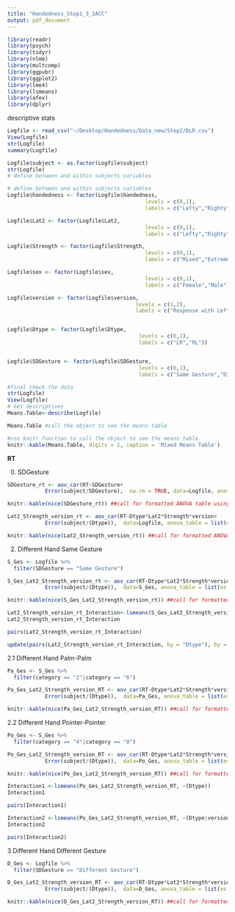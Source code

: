 ```yaml
---
title: "Handedness_Step1_3_2ACC"
output: pdf_document
---
```

```r
library(readr)
library(psych)
library(tidyr)
library(nlme)
library(multcomp)
library(ggpubr)
library(ggplot2)
library(lme4)
library(lsmeans)
library(afex)
library(dplyr)
```
descriptive stats
```r
Logfile <- read_csv("~/Desktop/Handedness/Data_new/Step2/DLR.csv")
View(Logfile)
str(Logfile)
summary(Logfile)
```
```r

Logfile$subject <- as.factor(Logfile$subject)
str(Logfile)
# define between and within subjects variables

# define between and within subjects variables
Logfile$handedness <- factor(Logfile$handedness,
                                            levels = c(0,1),
                                            labels = c("Lefty","Righty"))

Logfile$Lat2 <- factor(Logfile$Lat2,
                                            levels = c(0,1),
                                            labels = c("Lefty","Righty"))

Logfile$Strength <- factor(Logfile$Strength,
                                            levels = c(0,1),
                                            labels = c("Mixed","Extreme"))

Logfile$sex <- factor(Logfile$sex,
                                            levels = c(0,1),
                                            labels = c("Female","Male"))

Logfile$version <- factor(Logfile$version,
                                         levels = c(1,2),
                                         labels = c("Response with Left Finger","Response with Right Finger"))


Logfile$Dtype <- factor(Logfile$Dtype,
                                          levels = c(0,1),
                                          labels = c("LR","RL"))


Logfile$SDGesture <- factor(Logfile$SDGesture,
                                          levels = c(0,1),
                                          labels = c("Same Gesture","Different Gesture"))

#final check the data 
str(Logfile)
View(Logfile)
# Get descriptives
Means.Table<-describe(Logfile)

Means.Table #call the object to see the means table

#use knitr function to call the object to see the means table.
knitr::kable(Means.Table, digits = 2, caption = 'Mixed Means Table')

```



**RT**

0. SDGesture
```r
SDGesture_rt <- aov_car(RT~SDGesture+
            Error(subject/SDGesture),  na.rm = TRUE, data=Logfile, anova_table = list(es = "pes"))     

knitr::kable(nice(SDGesture_rt)) ##call for formatted ANOVA table using knitr
```

```r
Lat2_Strength_version_rt <- aov_car(RT~Dtype*Lat2*Strength*version+
            Error(subject/(Dtype)),  data=Logfile, anova_table = list(es = "pes"))     

knitr::kable(nice(Lat2_Strength_version_rt)) ##call for formatted ANOVA table using knitr
```


2. Different Hand Same Gesture

```r
S_Ges <- Logfile %>% 
  filter(SDGesture == "Same Gesture")
```

```r
S_Ges_Lat2_Strength_version_rt <- aov_car(RT~Dtype*Lat2*Strength*version+
            Error(subject/(Dtype)),  data=S_Ges, anova_table = list(es = "pes"))     

knitr::kable(nice(S_Ges_Lat2_Strength_version_rt)) ##call for formatted ANOVA table using knitr
```

```r
Lat2_Strength_version_rt_Interaction<-lsmeans(S_Ges_Lat2_Strength_version_rt, ~Dtype|(version))
Lat2_Strength_version_rt_Interaction
```

```r
pairs(Lat2_Strength_version_rt_Interaction)
```

```r
update(pairs(Lat2_Strength_version_rt_Interaction, by = "Dtype"), by = NULL)
```

2.1 Different Hand Palm-Palm
```r
Pa_Ges <- S_Ges %>% 
  filter(category == "2"|category == "6")
```

```r
Pa_Ges_Lat2_Strength_version_RT <- aov_car(RT~Dtype*Lat2*Strength*version+
            Error(subject/(Dtype)),  data=Pa_Ges, anova_table = list(es = "pes"))     

knitr::kable(nice(Pa_Ges_Lat2_Strength_version_RT)) ##call for formatted ANOVA table using knitr
```



2.2 Different Hand Pointer-Pointer
```r
Po_Ges <- S_Ges %>% 
  filter(category == "4"|category == "8")
```

```r
Po_Ges_Lat2_Strength_version_RT <- aov_car(RT~Dtype*Lat2*Strength*version+
            Error(subject/(Dtype)),  data=Po_Ges, anova_table = list(es = "pes"))     

knitr::kable(nice(Po_Ges_Lat2_Strength_version_RT)) ##call for formatted ANOVA table using knitr
```
```r
Interaction1 <-lsmeans(Po_Ges_Lat2_Strength_version_RT, ~(Dtype))
Interaction1
```

```r
pairs(Interaction1)
```

```r
Interaction2 <-lsmeans(Po_Ges_Lat2_Strength_version_RT, ~(Dtype|version))
Interaction2
```

```r
pairs(Interaction2)
```



3 Different Hand Different Gesture
```r
D_Ges <- Logfile %>% 
  filter(SDGesture == "Different Gesture")
```

```r
D_Ges_Lat2_Strength_version_RT <- aov_car(RT~Dtype*Lat2*Strength*version+
            Error(subject/(Dtype)),  data=D_Ges, anova_table = list(es = "pes"))     

knitr::kable(nice(D_Ges_Lat2_Strength_version_RT)) ##call for formatted ANOVA table using knitr
```

